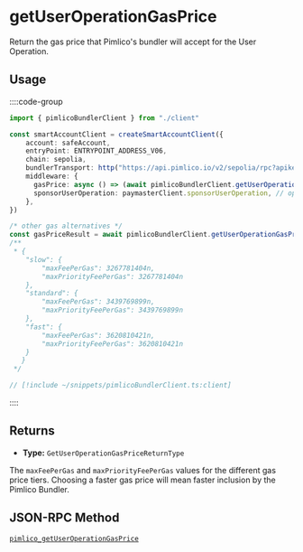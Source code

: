 
<VersionWarning version="0.2" />

# getUserOperationGasPrice

Return the gas price that Pimlico's bundler will accept for the User Operation.

## Usage

::::code-group

```ts [example.ts]
import { pimlicoBundlerClient } from "./client"

const smartAccountClient = createSmartAccountClient({
    account: safeAccount,
    entryPoint: ENTRYPOINT_ADDRESS_V06,
    chain: sepolia,
    bundlerTransport: http("https://api.pimlico.io/v2/sepolia/rpc?apikey=API_KEY"),
    middleware: {
      gasPrice: async () => (await pimlicoBundlerClient.getUserOperationGasPrice()).fast, // use pimlico bundler to get gas prices, if using pimlico
      sponsorUserOperation: paymasterClient.sponsorUserOperation, // optional
    },
})

/* other gas alternatives */
const gasPriceResult = await pimlicoBundlerClient.getUserOperationGasPrice()
/**
 * {
    "slow": {
        "maxFeePerGas": 3267781404n,
        "maxPriorityFeePerGas": 3267781404n
    },
    "standard": {
        "maxFeePerGas": 3439769899n,
        "maxPriorityFeePerGas": 3439769899n
    },
    "fast": {
        "maxFeePerGas": 3620810421n,
        "maxPriorityFeePerGas": 3620810421n
    }
   }
 */
```

```ts [client.ts]
// [!include ~/snippets/pimlicoBundlerClient.ts:client]
```

::::

## Returns

- **Type:** `GetUserOperationGasPriceReturnType`

The `maxFeePerGas` and `maxPriorityFeePerGas` values for the different gas price tiers. Choosing a faster gas price will mean faster inclusion by the Pimlico Bundler.

## JSON-RPC Method

[`pimlico_getUserOperationGasPrice`](/infra/bundler/endpoints/pimlico_getUserOperationGasPrice)
